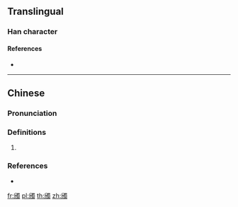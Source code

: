 {{character info/new}}
==Translingual==

===Han character===
{{Han char|rn=69|rad=斤|as=13|sn=17|four=76227|canj=HLWLI|ids=⿰斤蜀}}
====References====
* {{Han ref|kx=0480.320|dkj=13605|hdz=32028.040|uh=65B6|ud=26038|bh=ECF0|bd=60656}}

----

==Chinese==
{{zh-forms}}

===Pronunciation===
{{zh-pron
|c=cuk1
|cat=pn
}}

===Definitions===
{{zh-hanzi}}

# {{n-g|Used in personal names.}}

===References===
* {{R:twedu|ㄔㄨˋ}}

[[fr:斶]]
[[pl:斶]]
[[th:斶]]
[[zh:斶]]